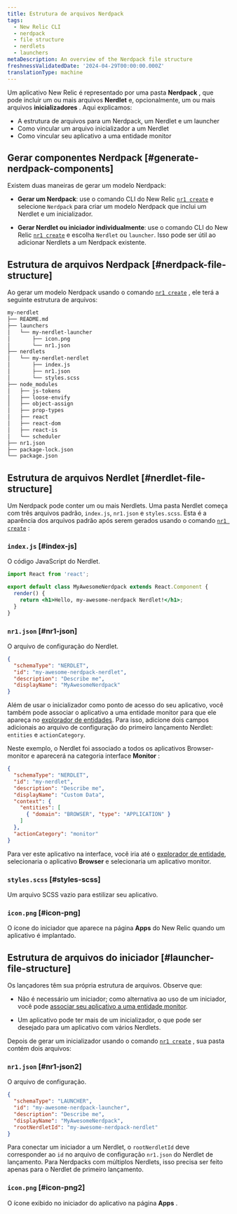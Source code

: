 ```yaml
---
title: Estrutura de arquivos Nerdpack
tags:
  - New Relic CLI
  - nerdpack
  - file structure
  - nerdlets
  - launchers
metaDescription: An overview of the Nerdpack file structure
freshnessValidatedDate: '2024-04-29T00:00:00.000Z'
translationType: machine
---
```


Um aplicativo New Relic é representado por uma pasta **Nerdpack** , que pode incluir um ou mais arquivos **Nerdlet** e, opcionalmente, um ou mais arquivos **inicializadores** . Aqui explicamos:

* A estrutura de arquivos para um Nerdpack, um Nerdlet e um launcher
* Como vincular um arquivo inicializador a um Nerdlet
* Como vincular seu aplicativo a uma entidade monitor

## Gerar componentes Nerdpack [#generate-nerdpack-components]

Existem duas maneiras de gerar um modelo Nerdpack:

* **Gerar um Nerdpack**: use o comando CLI do New Relic [`nr1 create`](/docs/new-relic-solutions/build-nr-ui/nr1-cli/nr1-common/#nr1-create) e selecione `Nerdpack` para criar um modelo Nerdpack que inclui um Nerdlet e um inicializador.

* **Gerar Nerdlet ou iniciador individualmente**: use o comando CLI do New Relic [`nr1 create`](/docs/new-relic-solutions/build-nr-ui/nr1-cli/nr1-common/#nr1-create) e escolha `Nerdlet` ou `launcher`. Isso pode ser útil ao adicionar Nerdlets a um Nerdpack existente.

## Estrutura de arquivos Nerdpack [#nerdpack-file-structure]

Ao gerar um modelo Nerdpack usando o comando [`nr1 create`](/docs/new-relic-solutions/build-nr-ui/nr1-cli/nr1-common/#nr1-create) , ele terá a seguinte estrutura de arquivos:

```txt copyable=false lineNumbers=false
my-nerdlet
├── README.md
├── launchers
│   └── my-nerdlet-launcher
│       ├── icon.png
│       └── nr1.json
├── nerdlets
│   └── my-nerdlet-nerdlet
│       ├── index.js
│       ├── nr1.json
│       └── styles.scss
├── node_modules
│   ├── js-tokens
│   ├── loose-envify
│   ├── object-assign
│   ├── prop-types
│   ├── react
│   ├── react-dom
│   ├── react-is
│   └── scheduler
├── nr1.json
├── package-lock.json
└── package.json
```

## Estrutura de arquivos Nerdlet [#nerdlet-file-structure]

Um Nerdpack pode conter um ou mais Nerdlets. Uma pasta Nerdlet começa com três arquivos padrão, `index.js`, `nr1.json` e `styles.scss`. Esta é a aparência dos arquivos padrão após serem gerados usando o comando [`nr1 create`](/docs/new-relic-solutions/build-nr-ui/nr1-cli/nr1-common/#nr1-create) :

### `index.js` [#index-js]

O código JavaScript do Nerdlet.

```jsx copy=false lineNumbers=false
import React from 'react';

export default class MyAwesomeNerdpack extends React.Component {
  render() {
    return <h1>Hello, my-awesome-nerdpack Nerdlet!</h1>;
  }
}
```

### `nr1.json` [#nr1-json]

O arquivo de configuração do Nerdlet.

```json copy=false lineNumbers=false
{
  "schemaType": "NERDLET",
  "id": "my-awesome-nerdpack-nerdlet",
  "description": "Describe me",
  "displayName": "MyAwesomeNerdpack"
}
```

Além de usar o inicializador como ponto de acesso do seu aplicativo, você também pode associar o aplicativo a uma entidade monitor para que ele apareça no [explorador de entidades](/docs/new-relic-solutions/new-relic-one/core-concepts/new-relic-explorer-view-performance-across-apps-services-hosts/). Para isso, adicione dois campos adicionais ao arquivo de configuração do primeiro lançamento Nerdlet: `entities` e `actionCategory`.

Neste exemplo, o Nerdlet foi associado a todos os aplicativos Browser-monitor e aparecerá na categoria interface **Monitor** :

```json copy=false lineNumbers=false
{
  "schemaType": "NERDLET",
  "id": "my-nerdlet",
  "description": "Describe me",
  "displayName": "Custom Data",
  "context": {
    "entities": [
      { "domain": "BROWSER", "type": "APPLICATION" }
    ]
  },
  "actionCategory": "monitor"
}
```

Para ver este aplicativo na interface, você iria até o [explorador de entidade](/docs/new-relic-solutions/new-relic-one/core-concepts/new-relic-explorer-view-performance-across-apps-services-hosts/), selecionaria o aplicativo **Browser** e selecionaria um aplicativo monitor.

### `styles.scss` [#styles-scss]

Um arquivo SCSS vazio para estilizar seu aplicativo.

### `icon.png` [#icon-png]

O ícone do iniciador que aparece na página **Apps** do New Relic quando um aplicativo é implantado.

## Estrutura de arquivos do iniciador [#launcher-file-structure]

Os lançadores têm sua própria estrutura de arquivos. Observe que:

* Não é necessário um iniciador; como alternativa ao uso de um iniciador, você pode [associar seu aplicativo a uma entidade monitor](/docs/new-relic-solutions/tutorials/attach-nerdlet-entity).

* Um aplicativo pode ter mais de um inicializador, o que pode ser desejado para um aplicativo com vários Nerdlets.

Depois de gerar um inicializador usando o comando [`nr1 create`](/docs/new-relic-solutions/build-nr-ui/nr1-cli/nr1-common/#nr1-create) , sua pasta contém dois arquivos:

### `nr1.json` [#nr1-json2]

O arquivo de configuração.

```json copy=false lineNumbers=false
{
  "schemaType": "LAUNCHER",
  "id": "my-awesome-nerdpack-launcher",
  "description": "Describe me",
  "displayName": "MyAwesomeNerdpack",
  "rootNerdletId": "my-awesome-nerdpack-nerdlet"
}
```

Para conectar um iniciador a um Nerdlet, o `rootNerdletId` deve corresponder ao `id` no arquivo de configuração `nr1.json` do Nerdlet de lançamento. Para Nerdpacks com múltiplos Nerdlets, isso precisa ser feito apenas para o Nerdlet de primeiro lançamento.

### `icon.png` [#icon-png2]

O ícone exibido no iniciador do aplicativo na página **Apps** .